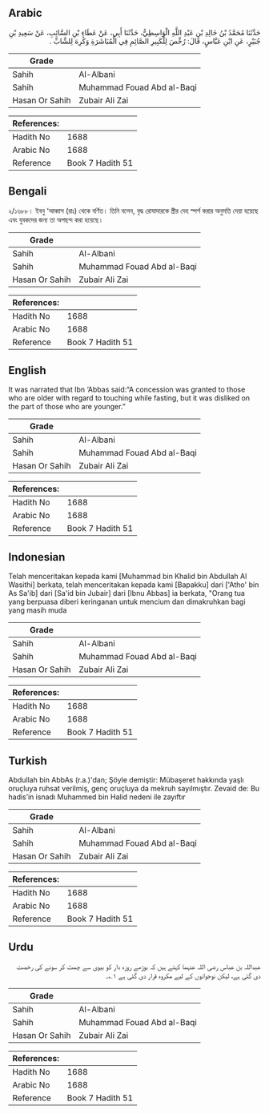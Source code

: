 ## Arabic


<div dir="rtl" lang="ar" style={{fontSize:'larger',backgroundColor:'#f8f9fa',padding:20}}>
حَدَّثَنَا مُحَمَّدُ بْنُ خَالِدِ بْنِ عَبْدِ اللَّهِ الْوَاسِطِيُّ، حَدَّثَنَا أَبِي، عَنْ عَطَاءِ بْنِ السَّائِبِ، عَنْ سَعِيدِ بْنِ جُبَيْرٍ، عَنِ ابْنِ عَبَّاسٍ، قَالَ: رُخِّصَ لِلْكَبِيرِ الصَّائِمِ فِي الْمُبَاشَرَةِ وَكُرِهَ لِلشَّابِّ ‏.‏
</div>
<div style={{backgroundColor:'#f8f9fa',padding:20, marginBottom: 10}}><table> <thead> <tr> <th>Grade</th> <th></th> </tr> </thead> <tbody> <tr><td>Sahih</td><td>Al-Albani</td></tr><tr><td>Sahih</td><td>Muhammad Fouad Abd al-Baqi</td></tr><tr><td>Hasan Or Sahih</td><td>Zubair Ali Zai</td></tr></tbody></table><table> <thead> <tr> <th>References:</th> <th></th> </tr> </thead> <tbody><tr><td>Hadith No</td><td>1688</td></tr><tr><td>Arabic No</td><td>1688</td></tr><tr><td>Reference</td><td>Book 7 Hadith 51</td></tr></tbody></table></div>

## Bengali


<div dir="ltr" lang="bn" style={{fontSize:'larger',backgroundColor:'#f8f9fa',padding:20}}>
২/১৬৮৮। ইবনু ‘আব্বাস (রাঃ) থেকে বর্ণিত। তিনি বলেন, বৃদ্ধ রোযাদারকে স্ত্রীর দেহ স্পর্শ করার অনুমতি দেয়া হয়েছে এবং যুবকদের জন্য তা অপছন্দ করা হয়েছে।
</div>
<div style={{backgroundColor:'#f8f9fa',padding:20, marginBottom: 10}}><table> <thead> <tr> <th>Grade</th> <th></th> </tr> </thead> <tbody> <tr><td>Sahih</td><td>Al-Albani</td></tr><tr><td>Sahih</td><td>Muhammad Fouad Abd al-Baqi</td></tr><tr><td>Hasan Or Sahih</td><td>Zubair Ali Zai</td></tr></tbody></table><table> <thead> <tr> <th>References:</th> <th></th> </tr> </thead> <tbody><tr><td>Hadith No</td><td>1688</td></tr><tr><td>Arabic No</td><td>1688</td></tr><tr><td>Reference</td><td>Book 7 Hadith 51</td></tr></tbody></table></div>

## English


<div dir="ltr" lang="en" style={{fontSize:'larger',backgroundColor:'#f8f9fa',padding:20}}>
It was narrated that Ibn ‘Abbas said:“A concession was granted to those who are older with regard to touching while fasting, but it was disliked on the part of those who are younger.”
</div>
<div style={{backgroundColor:'#f8f9fa',padding:20, marginBottom: 10}}><table> <thead> <tr> <th>Grade</th> <th></th> </tr> </thead> <tbody> <tr><td>Sahih</td><td>Al-Albani</td></tr><tr><td>Sahih</td><td>Muhammad Fouad Abd al-Baqi</td></tr><tr><td>Hasan Or Sahih</td><td>Zubair Ali Zai</td></tr></tbody></table><table> <thead> <tr> <th>References:</th> <th></th> </tr> </thead> <tbody><tr><td>Hadith No</td><td>1688</td></tr><tr><td>Arabic No</td><td>1688</td></tr><tr><td>Reference</td><td>Book 7 Hadith 51</td></tr></tbody></table></div>

## Indonesian


<div dir="ltr" lang="id" style={{fontSize:'larger',backgroundColor:'#f8f9fa',padding:20}}>
Telah menceritakan kepada kami [Muhammad bin Khalid bin Abdullah Al Wasithi] berkata, telah menceritakan kepada kami [Bapakku] dari ['Atho' bin As Sa'ib] dari [Sa'id bin Jubair] dari [Ibnu Abbas] ia berkata, "Orang tua yang berpuasa diberi keringanan untuk mencium dan dimakruhkan bagi yang masih muda
</div>
<div style={{backgroundColor:'#f8f9fa',padding:20, marginBottom: 10}}><table> <thead> <tr> <th>Grade</th> <th></th> </tr> </thead> <tbody> <tr><td>Sahih</td><td>Al-Albani</td></tr><tr><td>Sahih</td><td>Muhammad Fouad Abd al-Baqi</td></tr><tr><td>Hasan Or Sahih</td><td>Zubair Ali Zai</td></tr></tbody></table><table> <thead> <tr> <th>References:</th> <th></th> </tr> </thead> <tbody><tr><td>Hadith No</td><td>1688</td></tr><tr><td>Arabic No</td><td>1688</td></tr><tr><td>Reference</td><td>Book 7 Hadith 51</td></tr></tbody></table></div>

## Turkish


<div dir="ltr" lang="tr" style={{fontSize:'larger',backgroundColor:'#f8f9fa',padding:20}}>
Abdullah bin AbbAs (r.a.)'dan; Şöyle demiştir: Mübaşeret hakkında yaşlı oruçluya ruhsat verilmiş, genç oruçluya da mekruh sayılmıştır. Zevaid de: Bu hadis’in isnadı Muhammed bin Halid nedeni ile zayıftır
</div>
<div style={{backgroundColor:'#f8f9fa',padding:20, marginBottom: 10}}><table> <thead> <tr> <th>Grade</th> <th></th> </tr> </thead> <tbody> <tr><td>Sahih</td><td>Al-Albani</td></tr><tr><td>Sahih</td><td>Muhammad Fouad Abd al-Baqi</td></tr><tr><td>Hasan Or Sahih</td><td>Zubair Ali Zai</td></tr></tbody></table><table> <thead> <tr> <th>References:</th> <th></th> </tr> </thead> <tbody><tr><td>Hadith No</td><td>1688</td></tr><tr><td>Arabic No</td><td>1688</td></tr><tr><td>Reference</td><td>Book 7 Hadith 51</td></tr></tbody></table></div>

## Urdu


<div dir="rtl" lang="ur" style={{fontSize:'larger',backgroundColor:'#f8f9fa',padding:20}}>
عبداللہ بن عباس رضی اللہ عنہما کہتے ہیں کہ بوڑھے روزہ دار کو بیوی سے چمٹ کر سونے کی رخصت دی گئی ہے، لیکن نوجوانوں کے لیے مکروہ قرار دی گئی ہے ۱؎۔
</div>
<div style={{backgroundColor:'#f8f9fa',padding:20, marginBottom: 10}}><table> <thead> <tr> <th>Grade</th> <th></th> </tr> </thead> <tbody> <tr><td>Sahih</td><td>Al-Albani</td></tr><tr><td>Sahih</td><td>Muhammad Fouad Abd al-Baqi</td></tr><tr><td>Hasan Or Sahih</td><td>Zubair Ali Zai</td></tr></tbody></table><table> <thead> <tr> <th>References:</th> <th></th> </tr> </thead> <tbody><tr><td>Hadith No</td><td>1688</td></tr><tr><td>Arabic No</td><td>1688</td></tr><tr><td>Reference</td><td>Book 7 Hadith 51</td></tr></tbody></table></div>